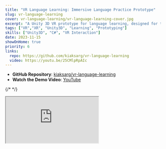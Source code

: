 ```yaml
---
title: "VR Language Learning: Immersive Language Practice Prototype"
slug: vr-language-learning
cover: vr-language-learning/vr-language-learning-cover.jpg
excerpt: "A Unity 3D VR prototype for language learning, designed for the Prototyping Interaction course at Umeå University. This project explores immersive approaches to vocabulary and phrase acquisition."
tags: ["VR","XR", "Unity3D", "Learning", "Prototyping"]
skills: ["Unity3D", "C#", "VR Interaction"]
date: 2023-11-15
showOnHome: true
priority: 6
links:
  repo: https://github.com/kiaksarg/vr-language-learning
  video: https://youtu.be/25CMlpRpAIc
---
```


<div className="max-w-5xl mx-auto space-y-8 py-12">

  - <Github className="inline-block w-5 h-5 mr-2 align-text-bottom text-gray-600 dark:text-gray-300" /> **GitHub Repository**: [kiaksarg/vr-language-learning](https://github.com/kiaksarg/vr-language-learning)
  - <Youtube className="inline-block w-5 h-5 mr-2 align-text-bottom text-gray-600 dark:text-gray-300" /> **Watch the Demo Video**: [YouTube](https://youtu.be/25CMlpRpAIc)



  {/* <!-- YouTube Demo --> */}
  <div className="space-y-0.5">

  </div>

  <div className="relative pt-[56.25%]">
    <iframe
      className="absolute top-0 left-0 w-full h-full rounded-2xl shadow-lg"
      src="https://www.youtube.com/embed/25CMlpRpAIc"
      title="VR Language Learning Demo"
      allow="accelerometer; autoplay; clipboard-write; encrypted-media; gyroscope; picture-in-picture"
      allowFullScreen
    />
  </div>
Developed as a group project for the Prototyping Interaction course at Umeå University (Autumn 2023).
This simple Unity3D VR prototype explores how immersive environments can make vocabulary and conversational phrase learning engaging and interactive.


{/* <div className="max-w-xl mx-auto">
  <figure className="my-8">
    <div className="relative w-full aspect-[16/16] cursor-zoom-in">
      <ZoomImage src="/vr-language-learning/vr-language-learning-cover.jpg" alt="VR Language Learning cover" fill />
    </div>
    <figcaption className="text-center text-sm text-gray-500 max-w-full">Figure 1: VR Language Learning Prototype environment.</figcaption>
  </figure>
</div>
 */}

</div>

{/* --- */}

